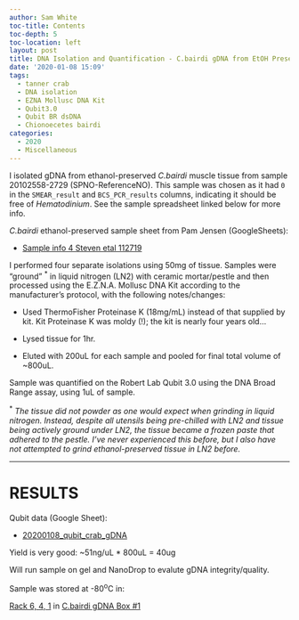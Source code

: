 ```yaml
---
author: Sam White
toc-title: Contents
toc-depth: 5
toc-location: left
layout: post
title: DNA Isolation and Quantification - C.bairdi gDNA from EtOH Preserved Tissue
date: '2020-01-08 15:09'
tags:
  - tanner crab
  - DNA isolation
  - EZNA Mollusc DNA Kit
  - Qubit3.0
  - Qubit BR dsDNA
  - Chionoecetes bairdi
categories:
  - 2020
  - Miscellaneous
---
```

I isolated gDNA from ethanol-preserved _C.bairdi_ muscle tissue from sample 20102558-2729 (SPNO-ReferenceNO). This sample was chosen as it had `0` in the `SMEAR_result` and `BCS_PCR_results` columns, indicating it should be free of _Hematodinium_. See the sample spreadsheet linked below for more info.

_C.bairdi_ ethanol-preserved sample sheet from Pam Jensen (GoogleSheets):

- [Sample info 4 Steven etal 112719](https://drive.google.com/file/d/0B2S_90rPaQMzTU5NenBFcG1kLVdxa1AyR2FDcjMzWHJZN1J3/view?usp=sharing)

I performed four separate isolations using 50mg of tissue. Samples were "ground" <sup>*</sup> in liquid nitrogen (LN2) with ceramic mortar/pestle and then processed using the E.Z.N.A. Mollusc DNA Kit according to the manufacturer's protocol, with the following notes/changes:

- Used ThermoFisher Proteinase K (18mg/mL) instead of that supplied by kit. Kit Proteinase K was moldy (!); the kit is nearly four years old...

- Lysed tissue for 1hr.

- Eluted with 200uL for each sample and pooled for final total volume of ~800uL.

Sample was quantified on the Robert Lab Qubit 3.0 using the DNA Broad Range assay, using 1uL of sample.


<sup>*</sup> _The tissue did not powder as one would expect when grinding in liquid nitrogen. Instead, despite all utensils being pre-chilled with LN2 and tissue being actively ground under LN2, the tissue became a frozen paste that adhered to the pestle. I've never experienced this before, but I also have not attempted to grind ethanol-preserved tissue in LN2 before._

---

# RESULTS

Qubit data (Google Sheet):

- [20200108_qubit_crab_gDNA](https://docs.google.com/spreadsheets/d/1uEK8OYpvxVyI2iQGFXTm60wQDonN2kcCy0Kg70kU8-c/edit?usp=sharing)


Yield is very good: ~51ng/uL * 800uL = 40ug

Will run sample on gel and NanoDrop to evalute gDNA integrity/quality.

Sample was stored at -80<sup>o</sup>C in:

[Rack 6, 4, 1](http://b.link/srlab-80C) in [C.bairdi gDNA Box #1](https://docs.google.com/spreadsheets/d/1D09mPvwDReuUNR36p_BrlrNfev_Ko1F83W4EKdAO6bk/edit?usp=sharing)
